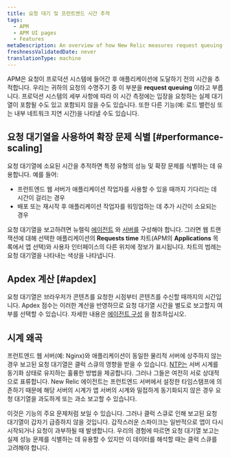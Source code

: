 ```yaml
---
title: 요청 대기 및 프런트엔드 시간 추적
tags:
  - APM
  - APM UI pages
  - Features
metaDescription: An overview of how New Relic measures request queuing and time spent in frontend web servers and load balancers.
freshnessValidatedDate: never
translationType: machine
---
```


APM은 요청이 프로덕션 시스템에 들어간 후 애플리케이션에 도달하기 전의 시간을 추적합니다. 우리는 귀하의 요청의 수명주기 중 이 부분을 <DNT>**request queuing**</DNT> 이라고 부릅니다. 프로덕션 시스템의 세부 사항에 따라 이 시간 측정에는 입장을 요청하는 실제 대기열이 포함될 수도 있고 포함되지 않을 수도 있습니다. 또한 다른 기능(예: 로드 밸런싱 또는 내부 네트워크 지연 시간)을 나타낼 수도 있습니다.

## 요청 대기열을 사용하여 확장 문제 식별 [#performance-scaling]

요청 대기열에 소요된 시간을 추적하면 특정 유형의 성능 및 확장 문제를 식별하는 데 유용합니다. 예를 들어:

* 프런트엔드 웹 서버가 애플리케이션 작업자를 사용할 수 있을 때까지 기다리는 데 시간이 걸리는 경우
* 배포 또는 재시작 후 애플리케이션 작업자를 워밍업하는 데 추가 시간이 소요되는 경우

요청 대기열을 보고하려면 뉴렐릭 [에이전트](/docs/features/configuring-request-queue-reporting) 와 [서버를](/docs/features/request-queue-server-configuration-examples) 구성해야 합니다. 그러면 웹 트랜잭션에 대해 선택한 애플리케이션의 <DNT>**Requests time**</DNT> 차트(APM의 <DNT>**Applications**</DNT> 목록에서 앱 선택)와 사용자 인터페이스의 다른 위치에 정보가 표시됩니다. 차트의 범례는 요청 대기열을 나타내는 색상을 나타냅니다.

## Apdex 계산 [#apdex]

요청 대기열은 브라우저가 콘텐츠를 요청한 시점부터 콘텐츠를 수신할 때까지의 시간입니다. Apdex 점수는 이러한 계산을 반영하므로 요청 대기열 시간을 별도로 보고할지 여부를 선택할 수 있습니다. 자세한 내용은 [에이전트 구성](/docs/features/configuring-request-queue-reporting) 을 참조하십시오.

## 시계 왜곡

프런트엔드 웹 서버(예: Nginx)와 애플리케이션이 동일한 물리적 서버에 상주하지 않는 경우 보고된 요청 대기열은 클럭 스큐의 영향을 받을 수 있습니다. [NTP는](http://www.ntp.org/ "링크가 새 창에서 열립니다.") 서버 시계를 동기화 상태로 유지하는 훌륭한 방법을 제공합니다. 그러나 그들은 여전히 서로 상대적으로 표류합니다. New Relic 에이전트는 프런트엔드 서버에서 설정한 타임스탬프에 의존하기 때문에 해당 서버의 시계가 앱 서버의 시계와 밀접하게 동기화되지 않은 경우 요청 대기열을 과도하게 또는 과소 보고할 수 있습니다.

이것은 기능의 주요 문제처럼 보일 수 있습니다. 그러나 클럭 스큐로 인해 보고된 요청 대기열이 갑자기 급증하지 않을 것입니다. 갑작스러운 스파이크는 일반적으로 앱이 다시 시작되거나 요청이 과부하될 때 발생합니다. 우리의 경험에 따르면 요청 대기열 보고는 실제 성능 문제를 식별하는 데 유용할 수 있지만 이 데이터를 해석할 때는 클럭 스큐를 고려해야 합니다.